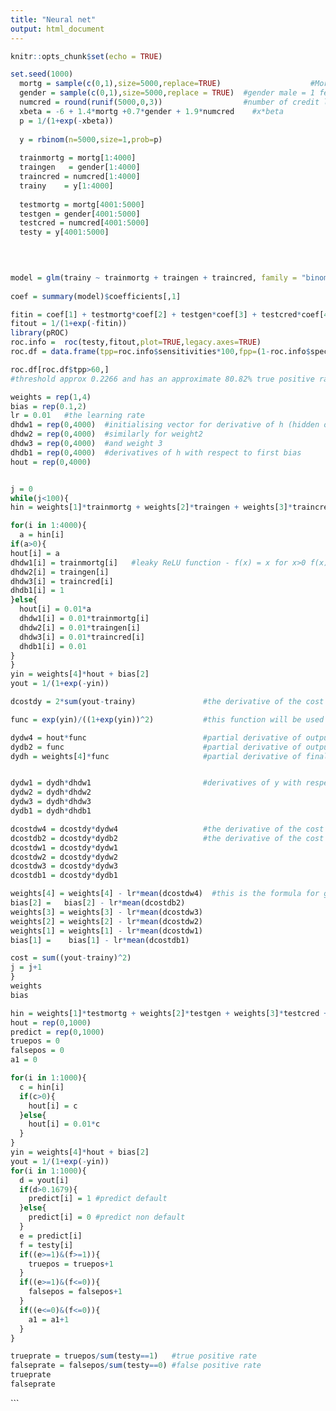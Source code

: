 ---
title: "Neural net"
output: html_document
---

```{r setup, include=FALSE}
knitr::opts_chunk$set(echo = TRUE)
```



```{r data}
set.seed(1000)
  mortg = sample(c(0,1),size=5000,replace=TRUE)                    #Mortgage or not
  gender = sample(c(0,1),size=5000,replace = TRUE)  #gender male = 1 female = 0
  numcred = round(runif(5000,0,3))                  #number of credit lines
  xbeta = -6 + 1.4*mortg +0.7*gender + 1.9*numcred    #x*beta
  p = 1/(1+exp(-xbeta))
  
  y = rbinom(n=5000,size=1,prob=p)
  
  trainmortg = mortg[1:4000]
  traingen   = gender[1:4000]
  traincred = numcred[1:4000]
  trainy    = y[1:4000]
  
  testmortg = mortg[4001:5000]
  testgen = gender[4001:5000]
  testcred = numcred[4001:5000]
  testy = y[4001:5000]
  

  
```



```{r logistic}
model = glm(trainy ~ trainmortg + traingen + traincred, family = "binomial")
  
coef = summary(model)$coefficients[,1]

fitin = coef[1] + testmortg*coef[2] + testgen*coef[3] + testcred*coef[4]
fitout = 1/(1+exp(-fitin))
library(pROC)
roc.info =  roc(testy,fitout,plot=TRUE,legacy.axes=TRUE)
roc.df = data.frame(tpp=roc.info$sensitivities*100,fpp=(1-roc.info$specificities)*100,thresholds=roc.info$thresholds)

roc.df[roc.df$tpp>60,]
#threshold approx 0.2266 and has an approximate 80.82% true positive rate and approx 21.23% false positive rate

```



```{r training neural net}
weights = rep(1,4)
bias = rep(0.1,2)
lr = 0.01   #the learning rate
dhdw1 = rep(0,4000)  #initialising vector for derivative of h (hidden output) with respect to first weight
dhdw2 = rep(0,4000)  #similarly for weight2 
dhdw3 = rep(0,4000)  #and weight 3
dhdb1 = rep(0,4000)  #derivatives of h with respect to first bias
hout = rep(0,4000)


j = 0
while(j<100){
hin = weights[1]*trainmortg + weights[2]*traingen + weights[3]*traincred + bias[1]

for(i in 1:4000){
  a = hin[i]
if(a>0){
hout[i] = a
dhdw1[i] = trainmortg[i]   #leaky ReLU function - f(x) = x for x>0 f(x) =0.01*x for x<=0
dhdw2[i] = traingen[i]
dhdw3[i] = traincred[i]
dhdb1[i] = 1
}else{
  hout[i] = 0.01*a
  dhdw1[i] = 0.01*trainmortg[i]
  dhdw2[i] = 0.01*traingen[i]
  dhdw3[i] = 0.01*traincred[i]
  dhdb1[i] = 0.01
}
}
yin = weights[4]*hout + bias[2]
yout = 1/(1+exp(-yin))

dcostdy = 2*sum(yout-trainy)               #the derivative of the cost function with respect to the output (using quadratic loss function)

func = exp(yin)/((1+exp(yin))^2)           #this function will be used repeatedly in the derivatves, so only need to define once

dydw4 = hout*func                          #partial derivative of output with respect to weight 4
dydb2 = func                               #partial derivative of output with respect to second bias
dydh = weights[4]*func                     #partial derivative of final output with hiden output


dydw1 = dydh*dhdw1                         #derivatives of y with respect to weights in first layer
dydw2 = dydh*dhdw2
dydw3 = dydh*dhdw3
dydb1 = dydh*dhdb1

dcostdw4 = dcostdy*dydw4                   #the derivative of the cost function with respect to weight 4
dcostdb2 = dcostdy*dydb2                   #the derivative of the cost function with respect to second bias
dcostdw1 = dcostdy*dydw1
dcostdw2 = dcostdy*dydw2
dcostdw3 = dcostdy*dydw3
dcostdb1 = dcostdy*dydb1

weights[4] = weights[4] - lr*mean(dcostdw4)  #this is the formula for grad descent, note we are taking the average difference of weight changes using all data
bias[2] =   bias[2] - lr*mean(dcostdb2)
weights[3] = weights[3] - lr*mean(dcostdw3)
weights[2] = weights[2] - lr*mean(dcostdw2)
weights[1] = weights[1] - lr*mean(dcostdw1)
bias[1] =    bias[1] - lr*mean(dcostdb1)

cost = sum((yout-trainy)^2)
j = j+1
}
weights
bias

```
```{r testing NN}

hin = weights[1]*testmortg + weights[2]*testgen + weights[3]*testcred + bias[1]
hout = rep(0,1000)
predict = rep(0,1000)
truepos = 0
falsepos = 0
a1 = 0

for(i in 1:1000){
  c = hin[i]
  if(c>0){
    hout[i] = c
  }else{
    hout[i] = 0.01*c
  }
}
yin = weights[4]*hout + bias[2]
yout = 1/(1+exp(-yin))
for(i in 1:1000){
  d = yout[i]
  if(d>0.1679){
    predict[i] = 1 #predict default
  }else{
    predict[i] = 0 #predict non default
  }
  e = predict[i]
  f = testy[i]
  if((e>=1)&(f>=1)){
    truepos = truepos+1
  }
  if((e>=1)&(f<=0)){
    falsepos = falsepos+1
  }
  if((e<=0)&(f<=0)){
    a1 = a1+1
  }
}

trueprate = truepos/sum(testy==1)   #true positive rate
falseprate = falsepos/sum(testy==0) #false positive rate
trueprate
falseprate

```


```
